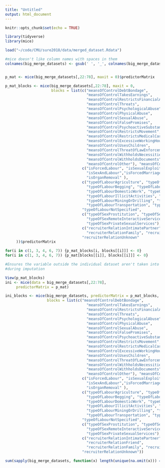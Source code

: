 ```yaml
---
title: "Untitled"
output: html_document
---
```


```r
knitr::opts_chunk$set(echo = TRUE)
```


```r
library(tidyverse)
library(mice)

load("~/code/CMU/sure2018/data/merged_dataset.Rdata")

#mice doesn't like column names with spaces in them
colnames(big_merge_datasets) <- gsub(' ', '_', colnames(big_merge_datasets))


p_mat <- mice(big_merge_datasets[,22:78], maxit = 0)$predictorMatrix

p_mat_blocks <- mice(big_merge_datasets[,22:78], maxit = 0, 
                     blocks = list(c("meansOfControlDebtBondage", 
                                     "meansOfControlTakesEarnings",
                                     "meansOfControlRestrictsFinancialAccess",
                                     "meansOfControlThreats",
                                     "meansOfControlPsychologicalAbuse",
                                     "meansOfControlPhysicalAbuse",
                                     "meansOfControlSexualAbuse", 
                                     "meansOfControlFalsePromises",
                                     "meansOfControlPsychoactiveSubstances",
                                     "meansOfControlRestrictsMovement",
                                     "meansOfControlRestrictsMedicalCare",
                                     "meansOfControlExcessiveWorkingHours",
                                     "meansOfControlUsesChildren",
                                     "meansOfControlThreatOfLawEnforcement",
                                     "meansOfControlWithholdsNecessities",
                                     "meansOfControlWithholdsDocuments",
                                     "meansOfControlOther"), "meansOfControlNotSpecified",
                                   c("isForcedLabour", "isSexualExploit", "isOtherExploit",
                                     "isSexAndLabour","isForcedMarriage", "isForcedMilitary", 
                                     "isOrganRemoval" ),
                                   c("typeOfLabourAgriculture", "typeOfLabourAquafarming",
                                     "typeOfLabourBegging", "typeOfLabourConstruction", 
                                     "typeOfLabourDomesticWork", "typeOfLabourHospitality", 
                                     "typeOfLabourIllicitActivities", "typeOfLabourManufacturing",
                                     "typeOfLabourMiningOrDrilling", "typeOfLabourPeddling", 
                                     "typeOfLabourTransportation", "typeOfLabourOther"), 
                                   "typeOfLabourNotSpecified",
                                   c("typeOfSexProstitution", "typeOfSexPornography", 
                                     "typeOfSexRemoteInteractiveServices", 
                                     "typeOfSexPrivateSexualServices"),
                                   c("recruiterRelationIntimatePartner", "recruiterRelationFriend",
                                     "recruiterRelationFamily", "recruiterRelationOther"),
                                   "recruiterRelationUnknown" 
     ))$predictorMatrix

for(i in c(1, 3, 4, 6, 7)) {p_mat_blocks[i, blocks[[i]]] <- 0}
for(i in c(1, 3, 4, 6, 7)) {p_mat[blocks[[i]], blocks[[i]]] <- 0}

#Ensures the variable outside the individual dataset aren't taken into account 
#during imputation

View(p_mat_blocks)
ini <- mice(data = big_merge_datasets[,22:78],
     predictorMatrix = p_mat)

ini_blocks <- mice(big_merge_datasets, predictorMatrix = p_mat_blocks,
                   blocks = list(c("meansOfControlDebtBondage", 
                                     "meansOfControlTakesEarnings",
                                     "meansOfControlRestrictsFinancialAccess",
                                     "meansOfControlThreats",
                                     "meansOfControlPsychologicalAbuse",
                                     "meansOfControlPhysicalAbuse",
                                     "meansOfControlSexualAbuse", 
                                     "meansOfControlFalsePromises",
                                     "meansOfControlPsychoactiveSubstances",
                                     "meansOfControlRestrictsMovement",
                                     "meansOfControlRestrictsMedicalCare",
                                     "meansOfControlExcessiveWorkingHours",
                                     "meansOfControlUsesChildren",
                                     "meansOfControlThreatOfLawEnforcement",
                                     "meansOfControlWithholdsNecessities",
                                     "meansOfControlWithholdsDocuments",
                                     "meansOfControlOther"), "meansOfControlNotSpecified",
                                   c("isForcedLabour", "isSexualExploit", "isOtherExploit",
                                     "isSexAndLabour","isForcedMarriage", "isForcedMilitary", 
                                     "isOrganRemoval" ),
                                   c("typeOfLabourAgriculture", "typeOfLabourAquafarming",
                                     "typeOfLabourBegging", "typeOfLabourConstruction", 
                                     "typeOfLabourDomesticWork", "typeOfLabourHospitality", 
                                     "typeOfLabourIllicitActivities", "typeOfLabourManufacturing",
                                     "typeOfLabourMiningOrDrilling", "typeOfLabourPeddling", 
                                     "typeOfLabourTransportation", "typeOfLabourOther"), 
                                   "typeOfLabourNotSpecified",
                                   c("typeOfSexProstitution", "typeOfSexPornography", 
                                     "typeOfSexRemoteInteractiveServices", 
                                     "typeOfSexPrivateSexualServices"),
                                   c("recruiterRelationIntimatePartner", 
                                     "recruiterRelationFriend",
                                     "recruiterRelationFamily", "recruiterRelationOther"),
                                   "recruiterRelationUnknown"))

sum(sapply(big_merge_datasets, function(x) length(unique(na.omit(x))) == 0))
```

